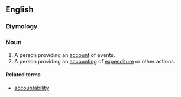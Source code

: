 ==English==

===Etymology===
{{suffix|account|er}}

===Noun===
{{en-noun}}

# A person providing an [[account]] of events.
# A person providing an [[accounting]] of [[expenditure]] or other actions.

====Related terms====
* [[accountability]]